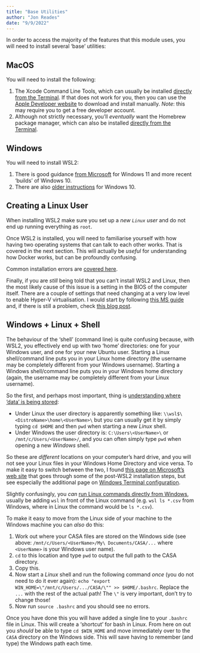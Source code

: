 ```yaml
---
title: "Base Utilities"
author: "Jon Reades"
date: "9/9/2022"
---
```


In order to access the majority of the features that this module uses, you will need to install several 'base' utilities:

::: {.panel-tabset}

## MacOS

You will need to install the following:

1. The Xcode Command Line Tools, which can usually be installed [directly from the Terminal](https://osxdaily.com/2014/02/12/install-command-line-tools-mac-os-x/). If that does not work for you, then you can use the [Apple Developer website](https://developer.apple.com/download/all/) to download and install manually. *Note*: this may require you to get a free developer account.
2. Although not strictly necessary, you'll *eventually* want the Homebrew package manager, which can also be installed [directly from the Terminal](https://phoenixnap.com/kb/install-homebrew-on-mac). 

## Windows

You will need to install WSL2:

1. There is good guidance [from Microsoft](https://learn.microsoft.com/en-us/windows/wsl/install) for Windows 11 and more recent 'builds' of Windows 10.
1. There are also [older instructions](https://www.digitalocean.com/community/tutorials/how-to-install-the-windows-subsystem-for-linux-2-on-microsoft-windows-10) for Windows 10.

::: {.callout-warning}
## Creating a Linux User

When installing WSL2 make sure you set up a *new `Linux` user* and do not end up running everything as `root`.
:::

Once WSL2 is installed, you will need to familiarise yourself with how having two operating systems that can talk to each other works. That is covered in the next section. This will actually be *useful* for understanding how Docker works, but can be profoundly confusing. 

Common installation errors are [covered here](https://learn.microsoft.com/en-us/windows/wsl/troubleshooting?source=recommendations).

Finally, if you are *still* being told that you can't install WSL2 and Linux, then the most likely cause of this issue is a setting in the BIOS of the computer itself. There are a couple of settings that need changing at a very low level to enable Hyper-V virtualisation. I would start by following [this MS guide](https://learn.microsoft.com/en-us/windows/wsl/install-manual) and, if there is still a problem, check [this blog post](https://s1gr1d.medium.com/how-to-set-up-linux-on-windows-with-wsl-2-debe2a64d20d).

:::

## Windows + Linux + Shell

The behaviour of the 'shell' (command line) is quite confusing because, with WSL2, you effectively end up with two 'home' directories: one for your Windows user, and one for your new Ubuntu user. Starting a Linux shell/command line puts you in your Linux home directory (the username may be completely different from your Windows username). Starting a Windows shell/command line puts you in your Windows home directory (again, the username may be completely different from your Linux username).

So the first, and perhaps most important, thing is [understanding where 'data' is being stored](https://learn.microsoft.com/en-us/windows/wsl/filesystems?source=recommendations):

- Under Linux the user directory is apparently something like: `\\wsl$\<DistroName>\home\<UserName>\` but you can usually get it by simply typing `cd $HOME` and then `pwd` when starting a new *Linux* shell.
- Under Windows the user directory is: `C:\Users\<UserName>\` or `/mnt/c/Users/<UserName>/`, and you can often simply type `pwd` when opening a new *Windows* shell.

So these are *different* locations on your computer's hard drive, and you will not see your Linux files in your Windows Home Directory and vice versa. To make it easy to switch between the two, I found [this page on Microsoft’s web site](https://learn.microsoft.com/en-us/windows/wsl/setup/environment#set-up-windows-terminal) that goes through some of the post-WSL2 installation steps, but see especially the additional page on [Windows Terminal configuration](https://learn.microsoft.com/en-us/windows/terminal/install).

Slightly confusingly, you *can* [run Linux commands directly from Windows](https://learn.microsoft.com/en-us/windows/wsl/filesystems?source=recommendations#interoperability-between-windows-and-linux-commands), usually be adding `wsl` in front of the Linux command (e.g. `wsl ls *.csv` from Windows, where in Linux the command would be `ls *.csv`).

To make it easy to move from the Linux side of your machine to the Windows machine you can *also* do this:

1. Work out where your CASA files are stored on the Windows side (see above: `/mnt/c/Users/<UserName>/My\ Documents/CASA/...` where `<UserName>` is your Windows user name).
2. `cd` to this location and type `pwd` to output the full path to the CASA directory.
3. Copy this.
4. Now start a *Linux* shell and run the following command *once* (you do not need to do it ever again): `echo "export WIN_HOME=\"/mnt/c/Users/.../CASA/\"" >> $HOME/.bashrc`. Replace the `...` with the rest of the actual path! The `\"` is very important, don't try to change those!
5. Now run `source .bashrc` and you should see no errors.

Once you have done this you will have added a single line to your `.bashrc` file in Linux. This will create a 'shortcut' for bash in Linux. From here on out you *should* be able to type `cd $WIN_HOME` and move immediately over to the `CASA` directory on the Windows side. This will save having to remember (and type) the Windows path each time.

